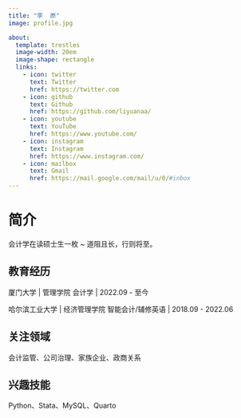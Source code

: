 ```yaml
---
title: "李  原"
image: profile.jpg

about:
  template: trestles
  image-width: 20em
  image-shape: rectangle
  links:
    - icon: twitter
      text: Twitter
      href: https://twitter.com
    - icon: github
      text: Github
      href: https://github.com/liyuanaa/
    - icon: youtube
      text: YouTube
      href: https://www.youtube.com/
    - icon: instagram
      text: Instagram
      href: https://www.instagram.com/
    - icon: mailbox
      text: Gmail
      href: https://mail.google.com/mail/u/0/#inbox
---
```



# 简介

会计学在读硕士生一枚 ~ 
道阻且长，行则将至。


## 教育经历
厦门大学 | 管理学院 会计学 | 2022.09 - 至今

哈尔滨工业大学 | 经济管理学院 智能会计/辅修英语 | 2018.09 - 2022.06


## 关注领域
会计监管、公司治理、家族企业、政商关系

## 兴趣技能
Python、Stata、MySQL、Quarto

